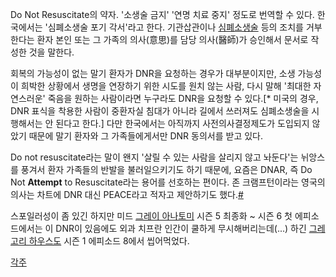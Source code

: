 Do Not Resuscitate의 약자. '소생술 금지' '연명 치료 중지' 정도로 번역할 수 있다. 한국에서는 '심폐소생술 포기 각서'라고 한다. 기관삽관이나 [[심폐소생술]] 등의 조치를 거부한다는 환자 본인 또는 그 가족의 의사(意思)를 담당 의사(醫師)가 승인해서 문서로 작성한 것을 말한다.

회복의 가능성이 없는 말기 환자가 DNR을 요청하는 경우가 대부분이지만, 소생 가능성이 희박한 상황에서 생명을 연장하기 위한 시도를 원치 않는 사람, 다시 말해 '최대한 자연스러운' 죽음을 원하는 사람이라면 누구라도 DNR을 요청할 수 있다.[* 미국의 경우, DNR 표식을 착용한 사람이 중환자실 침대가 아니라 길에서 쓰러져도 심폐소생술을 시행해서는 안 된다고 한다.] 다만 한국에서는 아직까지 사전의사결정제도가 도입되지 않았기 때문에 말기 환자와 그 가족들에게서만 DNR 동의서를 받고 있다.

Do not resuscitate라는 말이 왠지 '살릴 수 있는 사람을 살리지 않고 놔둔다'는 뉘앙스를 풍겨서 환자 가족들의 반발을 불러일으키기도 하기 때문에, 요즘은 DNAR, 즉 Do Not '''Attempt''' to Resuscitate라는 용어를 선호하는 편이다. 존 크램프턴이라는 영국의 의사는 차트에 DNR 대신 PEACE라고 적자고 제안하기도 했다.[http://healthlog.kr/470 #]

스포일러성이 좀 있긴 하지만 미드 [[그레이 아나토미]] 시즌 5 최종화 ~ 시즌 6 첫 에피소드에서는 이 DNR이 있음에도 외과 치프란 인간이 쿨하게 무시해버리는데(...) 하긴 [[그레고리 하우스]]도 시즌 1 에피소드 8에서 씹어먹었다.

[[각주]]
